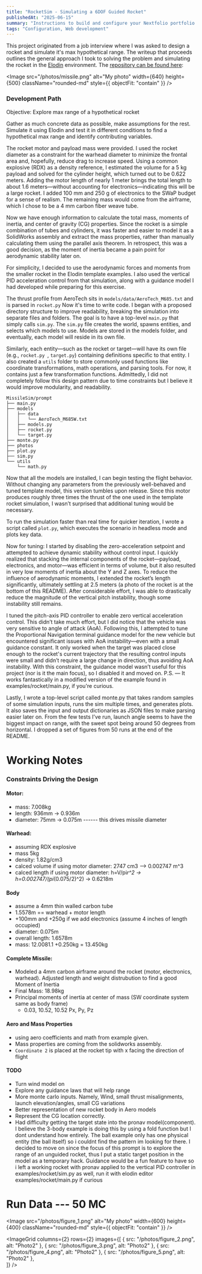 ```yaml
---
title: "RocketSim - Simulating a 6DOF Guided Rocket"
publishedAt: "2025-06-15"
summary: "Instructions to build and configure your Nextfolio portfolio."
tags: "Configuration, Web development"
---
```


This project originated from a job interview where I was asked to design a rocket and simulate it's max hypothetical range. The writeup that proceeds outlines the general approach I took to solving the problem and simulating the rocket in the [Elodin](https://www.elodin.systems) environment. The [repository can be found here](https://github.com/rq-d/MissileSim/tree/prompt): 

<Image
  src="/photos/missile.png"
  alt="My photo"
  width={640}
  height={500}
  className="rounded-md"
  style={{ objectFit: "contain" }}
/>
### Development Path
Objective: Explore max range of a hypothetical rocket

Gather as much concrete data as possible, make assumptions for the rest. Simulate it using Elodin and test it in different conditions to find a hypothetical max range and identify contributing variables.

The rocket motor and payload mass were provided. I used the rocket diameter as a constraint for the warhead diameter to minimize the frontal area and, hopefully, reduce drag to increase speed. Using a common explosive (RDX) as a density reference, I estimated the volume for a 5 kg payload and solved for the cylinder height, which turned out to be 0.622 meters. Adding the motor length of nearly 1 meter brings the total length to about 1.6 meters—without accounting for electronics—indicating this will be a large rocket. I added 100 mm and 250 g of electronics to the SWaP budget for a sense of realism. The remaining mass would come from the airframe, which I chose to be a 4 mm carbon fiber weave tube.

Now we have enough information to calculate the total mass, moments of inertia, and center of gravity (CG) properties. Since the rocket is a simple combination of tubes and cylinders, it was faster and easier to model it as a SolidWorks assembly and extract the mass properties, rather than manually calculating them using the parallel axis theorem. In retrospect, this was a good decision, as the moment of inertia became a pain point for aerodynamic stability later on.

For simplicity, I decided to use the aerodynamic forces and moments from the smaller rocket in the Elodin template examples. I also used the vertical PID acceleration control from that simulation, along with a guidance model I had developed while preparing for this exercise.

The thrust profile from AeroTech sits in `models/data/AeroTech_M685.txt` and is parsed in `rocket.py`
Now it's time to write code. I began with a proposed directory structure to improve readability, breaking the simulation into separate files and folders. The goal is to have a top-level `main.py` that simply calls `sim.py`. The `sim.py` file creates the world, spawns entities, and selects which models to use. Models are stored in the models folder, and eventually, each model will reside in its own file.

Similarly, each entity—such as the rocket or target—will have its own file (e.g., `rocket.py `, `target.py`) containing definitions specific to that entity. I also created a `utils` folder to store commonly used functions like coordinate transformations, math operations, and parsing tools. For now, it contains just a few transformation functions. Admittedly, I did not completely follow this design pattern due to time constraints but I believe it would improve modularity, and readability.

```
MissileSim/prompt
├── main.py
├── models
│   ├── data
│   │   └── AeroTech_M685W.txt
│   ├── models.py
│   ├── rocket.py
│   └── target.py
├── monte.py
├── photos
├── plot.py
├── sim.py
└── utils
    └── math.py
```

Now that all the models are installed, I can begin testing the flight behavior. Without changing any parameters from the previously well-behaved and tuned template model, this version tumbles upon release. Since this motor produces roughly three times the thrust of the one used in the template rocket simulation, I wasn’t surprised that additional tuning would be necessary.

To run the simulation faster than real time for quicker iteration, I wrote a script called `plot.py`, which executes the scenario in headless mode and plots key data.

Now for tuning: I started by disabling the zero-acceleration setpoint and attempted to achieve dynamic stability without control input. I quickly realized that stacking the internal components of the rocket—payload, electronics, and motor—was efficient in terms of volume, but it also resulted in very low moments of inertia about the Y and Z axes. To reduce the influence of aerodynamic moments, I extended the rocket’s length significantly, ultimately settling at 2.5 meters (a photo of the rocket is at the bottom of this README). After considerable effort, I was able to drastically reduce the magnitude of the vertical pitch instability, though some instability still remains.

I tuned the pitch-axis PID controller to enable zero vertical acceleration control. This didn’t take much effort, but I did notice that the vehicle was very sensitive to angle of attack (AoA). Following this, I attempted to tune the Proportional Navigation terminal guidance model for the new vehicle but encountered significant issues with AoA instability—even with a small guidance constant. It only worked when the target was placed close enough to the rocket's current trajectory that the resulting control inputs were small and didn’t require a large change in direction, thus avoiding AoA instability. With this constraint, the guidance model wasn’t useful for this project (nor is it the main focus), so I disabled it and moved on.
P.S. — It works fantastically in a modified version of the example found in examples/rocket/main.py, if you're curious.

Lastly, I wrote a top-level script called monte.py that takes random samples of some simulation inputs, runs the sim multiple times, and generates plots. It also saves the input and output dictionaries as JSON files to make parsing easier later on. From the few tests I’ve run, launch angle seems to have the biggest impact on range, with the sweet spot being around 50 degrees from horizontal. I dropped a set of figures from 50 runs at the end of the README.

# Working Notes

### Constraints Driving the Design

#### Motor:

- mass: 7.008kg
- length: 936mm -> 0.936m
- diameter: 75mm -> 0.075m ------ this drives missile diameter

#### Warhead:

- assuming RDX explosive
- mass 5kg
- density: 1.82g/cm3
- calced volume if using motor diameter: 2747 cm3 --> 0.002747 m^3
- calced length if using motor diameter: h=V/pi*r^2 -> h=0.002747/(pi*(0.075/2)^2) -> 0.6218m

#### Body

- assume a 4mm thin walled carbon tube
- 1.5578m == warhead + motor length
- +100mm and +250g if we add electronics (assume 4 inches of length occupied)
- diameter: 0.075m
- overall length: 1.6578m
- mass: 12.0081.1 +0.250kg = 13.450kg

#### Complete Missile:

- Modeled a 4mm carbon airframe around the rocket (motor, electronics, warhead). Adjusted length and weight distrubution to find a good Moment of Inertia
- Final Mass: 18.98kg
- Principal moments of inertia at center of mass (SW coordinate system same as body frame)
  - 0.03, 10.52, 10.52 Px, Py, Pz

#### Aero and Mass Properties

- using aero coefficients and math from example given.
- Mass properties are coming from the solidworks assembly.
- `Coordinate 2` is placed at the rocket tip with x facing the direction of flight

#### TODO

- Turn wind model on
- Explore any guidance laws that will help range
- More monte carlo inputs. Namely, Wind, small thrust misalignments, launch elevation/angles, small CG variations
- Better representation of new rocket body in Aero models
- Represent the CG location correctly.
- Had difficulty getting the target state into the pronav model(component). I believe the 3-body example is doing this by using a fold function but I dont understand how entirely. The ball example only has one physical entity (the ball itself) so i couldnt find the pattern im looking for there. I decided to move on since the focus of this prompt is to explore the range of an unguided rocket, thus I put a static target position in the model as a temporary hack. Guidance would be a fun feature to have so i left a working rocket with pronav applied to the vertical PID controller in examples/rocket/sim.py as well, run it with elodin editor examples/rocket/main.py if curious

# Run Data --- 50 MC

<Image
  src="/photos/figure_1.png"
  alt="My photo"
  width={600}
  height={400}
  className="rounded-md"
  style={{ objectFit: "contain" }}
/>

<ImageGrid
  columns={2}
  rows={2}
  images={[
    { src: "/photos/figure_2.png", alt: "Photo2" },
    { src: "/photos/figure_3.png", alt: "Photo2" },
    { src: "/photos/figure_4.png", alt: "Photo2" },
    { src: "/photos/figure_5.png", alt: "Photo2" },    
  ]}
/>
